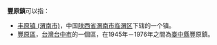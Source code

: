 '''豐原鎮'''可以指：
* [[丰原镇_(渭南市)|丰原镇 (渭南市)]]，中国[[陕西省|陕西省]][[渭南市|渭南市]][[临渭区|临渭区]]下辖的一个镇。
* [[豐原區|豐原區]]，[[台灣|台灣]][[台中市|台中市]]的一個區，在1945年－1976年之間為[[臺中縣|臺中縣]]豐原鎮。

{{disambig|cat=三字地名消歧義}}